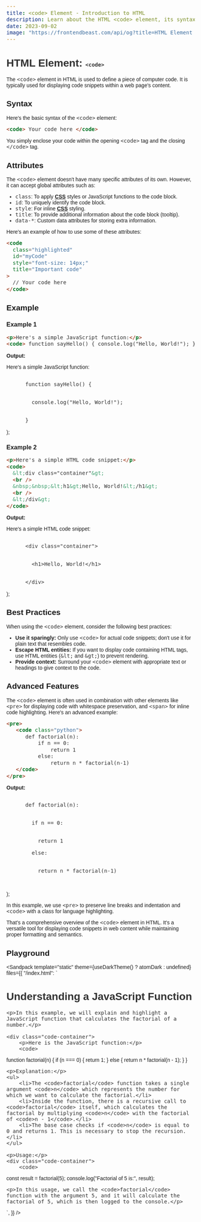 ```yaml
---
title: <code> Element - Introduction to HTML
description: Learn about the HTML <code> element, its syntax, attributes, best practices, and more.
date: 2023-09-02
image: "https://frontendbeast.com/api/og?title=HTML Element - code&desc=Learn about the code element, its syntax, attributes, best practices."
---
```



# HTML Element: `<code>`

The `<code>` element in HTML is used to define a piece of computer code. It is typically used for displaying code snippets within a web page's content.

## Syntax

Here's the basic syntax of the `<code>` element:

```html
<code> Your code here </code>
```

You simply enclose your code within the opening `<code>` tag and the closing `</code>` tag.

## Attributes

The `<code>` element doesn't have many specific attributes of its own. However, it can accept global attributes such as:

- `class`: To apply [**CSS**](/css) styles or JavaScript functions to the code block.
- `id`: To uniquely identify the code block.
- `style`: For inline [**CSS**](/css) styling.
- `title`: To provide additional information about the code block (tooltip).
- `data-*`: Custom data attributes for storing extra information.

Here's an example of how to use some of these attributes:

```html
<code
  class="highlighted"
  id="myCode"
  style="font-size: 14px;"
  title="Important code"
>
  // Your code here
</code>
```

## Example

### Example 1

```html
<p>Here's a simple JavaScript function:</p>
<code> function sayHello() { console.log("Hello, World!"); } </code>
```

**Output:**

  <div>
    <p>Here's a simple JavaScript function:</p>
    <code>
      function sayHello() &#123;
      <br />
      &nbsp;&nbsp;console.log("Hello, World!");
      <br />
      &#125;
    </code>
  </div>
);

<CodeExample1 />

### Example 2

```html
<p>Here's a simple HTML code snippet:</p>
<code>
  &lt;div class="container"&gt;
  <br />
  &nbsp;&nbsp;&lt;h1&gt;Hello, World!&lt;/h1&gt;
  <br />
  &lt;/div&gt;
</code>
```

**Output:**

  <div>
    <p>Here's a simple HTML code snippet:</p>
    <code>
      &lt;div class="container"&gt;
      <br />
      &nbsp;&nbsp;&lt;h1&gt;Hello, World!&lt;/h1&gt;
      <br />
      &lt;/div&gt;
    </code>
  </div>
);

<CodeExample2 />

## Best Practices

When using the `<code>` element, consider the following best practices:

- **Use it sparingly:** Only use `<code>` for actual code snippets; don't use it for plain text that resembles code.
- **Escape HTML entities:** If you want to display code containing HTML tags, use HTML entities (`&lt;` and `&gt;`) to prevent rendering.
- **Provide context:** Surround your `<code>` element with appropriate text or headings to give context to the code.

## Advanced Features

The `<code>` element is often used in combination with other elements like `<pre>` for displaying code with whitespace preservation, and `<span>` for inline code highlighting. Here's an advanced example:

```html
<pre>
   <code class="python">
      def factorial(n):
          if n == 0:
              return 1
          else:
              return n * factorial(n-1)
   </code>
</pre>
```

**Output:**

  <pre>
    <code className="python">
      def factorial(n):
      <br />
      &nbsp;&nbsp;if n == 0:
      <br />
      &nbsp;&nbsp;&nbsp;&nbsp;return 1<br />
      &nbsp;&nbsp;else:
      <br />
      &nbsp;&nbsp;&nbsp;&nbsp;return n * factorial(n-1)
    </code>
  </pre>
);

<CodeExample3 />

In this example, we use `<pre>` to preserve line breaks and indentation and `<code>` with a class for language highlighting.

That's a comprehensive overview of the `<code>` element in HTML. It's a versatile tool for displaying code snippets in web content while maintaining proper formatting and semantics.

## Playground

<Sandpack
  template="static"
  theme={useDarkTheme() ? atomDark : undefined}
  files={{
    "/index.html": `<!DOCTYPE html>
<html lang="en">
<head>
    <meta charset="UTF-8">
    <meta name="viewport" content="width=device-width, initial-scale=1.0">
    <title>Code Example</title>
    <style>
        body {
            font-family: Arial, sans-serif;
            margin: 20px;
        }
        h1 {
            color: #333;
        }
        .code-container {
            background-color: #f4f4f4;
            padding: 10px;
            border: 1px solid #ccc;
            border-radius: 5px;
            margin-top: 10px;
        }
        code {
            font-size: 14px;
            color: #333;
        }
    </style>
</head>
<body>
    <h1>Understanding a JavaScript Function</h1>

    <p>In this example, we will explain and highlight a JavaScript function that calculates the factorial of a number.</p>

    <div class="code-container">
        <p>Here is the JavaScript function:</p>
        <code>

function factorial(n) {
if (n === 0) {
return 1;
} else {
return n \* factorial(n - 1);
}
}
</code>
</div>

    <p>Explanation:</p>
    <ul>
        <li>The <code>factorial</code> function takes a single argument <code>n</code> which represents the number for which we want to calculate the factorial.</li>
        <li>Inside the function, there is a recursive call to <code>factorial</code> itself, which calculates the factorial by multiplying <code>n</code> with the factorial of <code>n - 1</code>.</li>
        <li>The base case checks if <code>n</code> is equal to 0 and returns 1. This is necessary to stop the recursion.</li>
    </ul>

    <p>Usage:</p>
    <div class="code-container">
        <code>

const result = factorial(5);
console.log("Factorial of 5 is:", result);
</code>
</div>

    <p>In this usage, we call the <code>factorial</code> function with the argument 5, and it will calculate the factorial of 5, which is then logged to the console.</p>

</body>
</html>`,
  }}
/>
